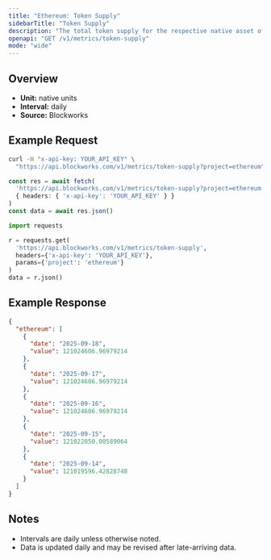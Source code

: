 ```yaml
---
title: "Ethereum: Token Supply"
sidebarTitle: "Token Supply"
description: "The total token supply for the respective native asset of that chain. Inclusive of all locked tokens."
openapi: "GET /v1/metrics/token-supply"
mode: "wide"
---
```


## Overview

- **Unit:** native units
- **Interval:** daily
- **Source:** Blockworks

## Example Request

<CodeGroup>

```bash cURL
curl -H "x-api-key: YOUR_API_KEY" \
  "https://api.blockworks.com/v1/metrics/token-supply?project=ethereum"
```

```typescript TypeScript
const res = await fetch(
  'https://api.blockworks.com/v1/metrics/token-supply?project=ethereum',
  { headers: { 'x-api-key': 'YOUR_API_KEY' } }
)
const data = await res.json()
```

```python Python
import requests

r = requests.get(
  'https://api.blockworks.com/v1/metrics/token-supply',
  headers={'x-api-key': 'YOUR_API_KEY'},
  params={'project': 'ethereum'}
)
data = r.json()
```

</CodeGroup>

## Example Response

```json
{
  "ethereum": [
    {
      "date": "2025-09-18",
      "value": 121024606.96979214
    },
    {
      "date": "2025-09-17",
      "value": 121024606.96979214
    },
    {
      "date": "2025-09-16",
      "value": 121024606.96979214
    },
    {
      "date": "2025-09-15",
      "value": 121022050.00589064
    },
    {
      "date": "2025-09-14",
      "value": 121019596.42828748
    }
  ]
}
```

## Notes
- Intervals are daily unless otherwise noted.
- Data is updated daily and may be revised after late-arriving data.
